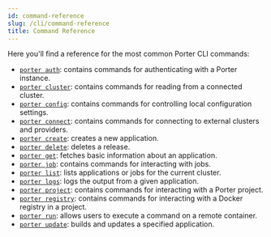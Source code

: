 ```yaml
---
id: command-reference
slug: /cli/command-reference
title: Command Reference
---
```


Here you'll find a reference for the most common Porter CLI commands:

- [`porter auth`](./command-reference/porter-auth): contains commands for authenticating with a Porter instance.
- [`porter cluster`](./command-reference/porter-cluster): contains commands for reading from a connected cluster.
- [`porter config`](./command-reference/porter-config): contains commands for controlling local configuration settings.
- [`porter connect`](./command-reference/porter-connect): contains commands for connecting to external clusters and providers.
- [`porter create`](./command-reference/porter-create): creates a new application.
- [`porter delete`](./command-reference/porter-delete): deletes a release.
- [`porter get`](./command-reference/porter-get): fetches basic information about an application.
- [`porter job`](./command-reference/porter-job): contains commands for interacting with jobs.
- [`porter list`](./command-reference/porter-list): lists applications or jobs for the current cluster.
- [`porter logs`](./command-reference/porter-logs): logs the output from a given application.
- [`porter project`](./command-reference/porter-project): contains commands for interacting with a Porter project.
- [`porter registry`](./command-reference/porter-registry): contains commands for interacting with a Docker registry in a project.
- [`porter run`](./command-reference/porter-run): allows users to execute a command on a remote container.
- [`porter update`](./command-reference/porter-update): builds and updates a specified application.

